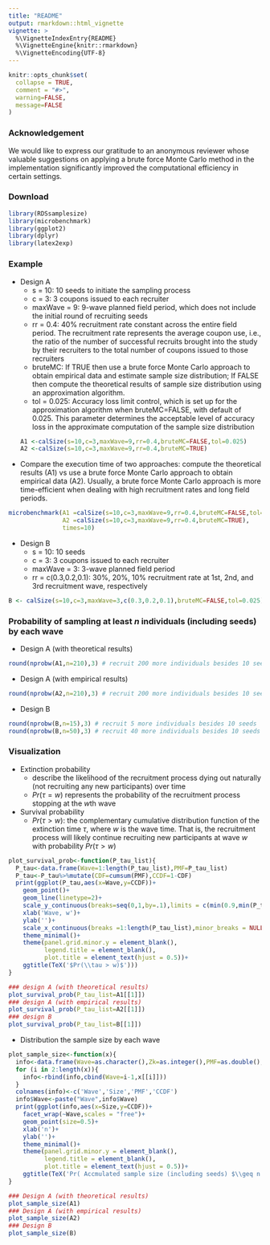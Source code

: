 ```yaml
---
title: "README"
output: rmarkdown::html_vignette
vignette: >
  %\VignetteIndexEntry{README}
  %\VignetteEngine{knitr::rmarkdown}
  %\VignetteEncoding{UTF-8}
---
```


```r
knitr::opts_chunk$set(
  collapse = TRUE,
  comment = "#>",
  warning=FALSE,
  message=FALSE
)
```

### Acknowledgement 
We would like to express our gratitude to an anonymous reviewer whose valuable suggestions on applying a brute force Monte Carlo method in the implementation significantly improved the computational efficiency in certain settings.


### Download

```r
library(RDSsamplesize)
library(microbenchmark)
library(ggplot2)
library(dplyr)
library(latex2exp)
```

### Example
  * Design A
    * s = 10: 10 seeds to initiate the sampling process
    * c = 3: 3 coupons issued to each recruiter
    * maxWave = 9: 9-wave planned field period, which does not include the initial round of recruiting seeds
    * rr = 0.4: 40% recruitment rate constant across the entire field period. The recruitment rate represents the average coupon use, i.e., the ratio of the number of successful recruits brought into the study by their recruiters to the total number of coupons issued to those recruiters
    * bruteMC: If TRUE then use a brute force Monte Carlo approach to obtain empirical data and estimate sample size distribution; If FALSE then compute the theoretical results of sample size distribution using an approximation algorithm.
    * tol = 0.025: Accuracy loss limit control, which is set up for the approximation algorithm when bruteMC=FALSE, with default of 0.025. This parameter determines the acceptable level of accuracy loss in the approximate computation of the sample size distribution
```r
A1 <-calSize(s=10,c=3,maxWave=9,rr=0.4,bruteMC=FALSE,tol=0.025)
A2 <-calSize(s=10,c=3,maxWave=9,rr=0.4,bruteMC=TRUE)
```


   * Compare the execution time of two approaches: compute the theoretical results (A1) vs use a brute force Monte Carlo approach to obtain empirical data (A2). Usually, a brute force Monte Carlo approach is more time-efficient when dealing with high recruitment rates and long field periods.
```r
microbenchmark(A1 =calSize(s=10,c=3,maxWave=9,rr=0.4,bruteMC=FALSE,tol=0.025),
               A2 =calSize(s=10,c=3,maxWave=9,rr=0.4,bruteMC=TRUE),
               times=10)
```

  * Design B    
    * s = 10: 10 seeds
    * c = 3: 3 coupons issued to each recruiter
    * maxWave = 3: 3-wave planned field period
    * rr = c(0.3,0.2,0.1): 30%, 20%, 10% recruitment rate at 1st, 2nd, and 3rd recruitment wave, respectively
    
```r
B <- calSize(s=10,c=3,maxWave=3,c(0.3,0.2,0.1),bruteMC=FALSE,tol=0.025)
```



### Probability of sampling at least $n$ individuals (including seeds) by each wave

  * Design A (with theoretical results)

```r
round(nprobw(A1,n=210),3) # recruit 200 more individuals besides 10 seeds
```

 * Design A (with empirical results)

```r
round(nprobw(A2,n=210),3) # recruit 200 more individuals besides 10 seeds
```

  * Design B
  
```r
round(nprobw(B,n=15),3) # recruit 5 more individuals besides 10 seeds
round(nprobw(B,n=50),3) # recruit 40 more individuals besides 10 seeds
```


### Visualization
  * Extinction probability 
    * describe the likelihood of the recruitment process dying out naturally (not recruiting any new participants) over time
    * $Pr(\tau = w)$ represents the probability of the recruitment process stopping at the $w$th wave
  * Survival probability 
    * $Pr(\tau > w)$: the complementary cumulative distribution function of the extinction time $\tau$, where $w$ is the wave time. That is, the recruitment process will likely continue recruiting new participants at wave $w$ with probability $Pr(\tau > w)$
    
```r
plot_survival_prob<-function(P_tau_list){
  P_tau<-data.frame(Wave=1:length(P_tau_list),PMF=P_tau_list)
  P_tau<-P_tau%>%mutate(CDF=cumsum(PMF),CCDF=1-CDF)
  print(ggplot(P_tau,aes(x=Wave,y=CCDF))+
    geom_point()+
    geom_line(linetype=2)+
    scale_y_continuous(breaks=seq(0,1,by=.1),limits = c(min(0.9,min(P_tau$CCDF)),1))+
    xlab('Wave, w')+
    ylab('')+
    scale_x_continuous(breaks =1:length(P_tau_list),minor_breaks = NULL)+
    theme_minimal()+
    theme(panel.grid.minor.y = element_blank(),
          legend.title = element_blank(),
          plot.title = element_text(hjust = 0.5))+
    ggtitle(TeX('$Pr(\\tau > w)$')))
}

### design A (with theoretical results) 
plot_survival_prob(P_tau_list=A1[[1]])
### design A (with empirical results) 
plot_survival_prob(P_tau_list=A2[[1]])
### design B
plot_survival_prob(P_tau_list=B[[1]])

```

  * Distribution the sample size by each wave
  
```r
plot_sample_size<-function(x){
  info<-data.frame(Wave=as.character(),Zk=as.integer(),PMF=as.double(),CCDF=as.double())
  for (i in 2:length(x)){
    info<-rbind(info,cbind(Wave=i-1,x[[i]]))
  }
  colnames(info)<-c('Wave','Size','PMF','CCDF')
  info$Wave<-paste("Wave",info$Wave)
  print(ggplot(info,aes(x=Size,y=CCDF))+
    facet_wrap(~Wave,scales = "free")+
    geom_point(size=0.5)+
    xlab('n')+
    ylab('')+
    theme_minimal()+
    theme(panel.grid.minor.y = element_blank(),
          legend.title = element_blank(),
          plot.title = element_text(hjust = 0.5))+
    ggtitle(TeX('Pr( Accmulated sample size (including seeds) $\\geq n | k$-th wave)')))
}

### Design A (with theoretical results) 
plot_sample_size(A1)
### Design A (with empirical results)
plot_sample_size(A2)
### Design B 
plot_sample_size(B)

```

